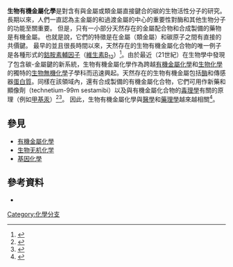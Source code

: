 '''生物有機金屬化學'''是對含有與金屬或類金屬直接鍵合的碳的生物活性分子的研究。 長期以來，人們一直認為主金屬的和過渡金屬的中心的重要性對酶和其他生物分子的功能至關重要。 但是，只有一小部分天然存在的金屬配合物和合成製備的藥物是有機金屬。 也就是說，它們的特徵是在金屬（類金屬）和碳原子之間有直接的共價鍵。 最早的並且很長時間以來，天然存在的生物有機金屬化合物的唯一例子是各種形式的[[鈷胺素|鈷胺素]][[輔因子|輔因子]]（[[維生素B12|維生素B<sub>12</sub>]]）<ref>{{Cite journal|last=White|first=John G.|last2=Prosen|first2=Richard J.|last3=Kenneth N. Trueblood|last4=Robertson|first4=John H.|last5=Pickworth|first5=Jenny|last6=Hodgkin|first6=Dorothy Crowfoot|date=August 1955|title=Structure of Vitamin B 12 : The Crystal Structure of the Hexacarboxylic Acid derived from B 12 and the Molecular Structure of the Vitamin|journal=Nature|language=en|volume=176|issue=4477|pages=325–328|doi=10.1038/176325a0|pmid=13253565|issn=1476-4687|bibcode=1955Natur.176..325H}}</ref>。由於最近（21世紀）在生物學中發現了包含碳-金屬鍵的新系統，生物有機金屬化學作為跨越[[有機金屬化學|有機金屬化學]]和[[生物化學|生物化學]]的獨特的[[生物無機化學|生物無機化學]]子學科而迅速興起。天然存在的生物有機金屬包括[[酶|酶]]和傳感器[[蛋白質|蛋白質]]。同樣在該領域內，還有合成製備的有機金屬化合物，它們可用作新藥和顯像劑（technetium-99m sestamibi）以及與有機金屬化合物的[[毒理學|毒理學]]有關的原理（例如[[甲基汞|甲基汞]]）<ref>{{cite book|title=Metal-carbon bonds in enzymes and cofactors| veditors = Sigel A, Sigel H, Sigel RK |publisher=Royal Society of Chemistry|year=2009|series=Metal Ions in Life Sciences|volume=6|isbn=978-1-84755-915-9}}</ref><ref>{{cite book | vauthors = Linck RC, Rauchfuss TB | chapter = Synthetic Models for Bioorganometallic Reaction Centers | title = Bioorganometallics: Biomolecules, Labeling, Medicine | pages = 403–435 | veditors = Jaouen G | publisher = Wiley-VCH | location = Weinheim | year = 2005 | doi = 10.1002/3527607692.ch12 | isbn = 978-3-527-30990-0 }}</ref>。 因此，生物有機金屬化學與[[醫學|醫學]]和[[藥理學|藥理學]]越來越相關<ref>{{Cite book|title=Bioorganometallics : biomolecules, labeling, medicine|url=https://archive.org/details/bioorganometalli0000unse|date=2006|publisher=Wiley-VCH|others=Jaouen, Gérard.|isbn=3527607692|location=Weinheim|oclc=85821090}}</ref>。

== 參見 ==
*[[有機金屬化學|有機金屬化學]]
*[[生物无机化学|生物无机化学]]
*[[基因化學|基因化學]]

== 參考資料 ==
{{reflist}}
* {{cite journal|author=Peter Gölitz|title=Editorial|journal=Angew. Chem. Int. Ed. Engl.|year=2009|volume=63|issue= 1| pages=26–27|}}

{{化学分支}}

[[Category:化學分支|Category:化學分支]]